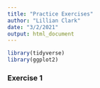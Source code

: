```yaml
---
title: "Practice Exercises"
author: "Lillian Clark"
date: "3/2/2021"
output: html_document
---
```


```r
library(tidyverse)
library(ggplot2)
```

### Exercise 1

